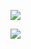 
<Row>

<Column colLg={4} colMd={4} noGutterMdLeft>
<ArticleCard
    color="dark"
    title="Introduction"
    subTitle="Getting started with Digital business automation."
    href="/introduction/overview/"
    actionIcon="arrowRight"
    color="light"
    >

![](./images/home-introduction.jpg)

</ArticleCard>
</Column>


<Column colLg={4} colMd={4} noGutterMdLeft>
<ArticleCard
    color="dark"
    title="Methodology"
    subTitle="Master business automation methodologies from start to finish."
    href="/methodology/overview/"
    actionIcon="arrowRight"
    color="light"
    >

![](./images/home-methodology.jpg)

</ArticleCard>
</Column>

</Row>
